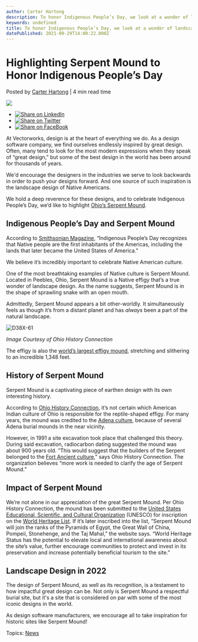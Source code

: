 ```yaml
---
author: Carter Hartong
description: To honor Indigenous People’s Day, we look at a wonder of landscape design, Serpent Mound. 
keywords: undefined
title: To honor Indigenous People’s Day, we look at a wonder of landscape design, Serpent Mound.  
datePublished: 2021-09-29T14:00:22.000Z
---
```

  

# Highlighting Serpent Mound to Honor Indigenous People’s Day

 Posted by [Carter Hartong](https://blog.vectorworks.net/author/carter-hartong) | 4 min read time 

![](https://blog.vectorworks.net/hubfs/Blog%20Images/210929_Indigenous%20People%20Day/D38X-44.jpeg) 

* [![Share on LinkedIn](https://2659751.fs1.hubspotusercontent-na1.net/hubfs/2659751/michaelDemo/share-LI.png)](http://www.linkedin.com/shareArticle?mini=true&url=https%3A%2F%2Fblog.vectorworks.net%2Fvectorworks-indigenous-peoples-day-serpent-mound)
* [![Share on Twitter](https://2659751.fs1.hubspotusercontent-na1.net/hubfs/2659751/michaelDemo/share-TW.png)](https://www.twitter.com/share?text=Highlighting%20Serpent%20Mound%20to%20Honor%20Indigenous%20People’s%20Day&url=https%3A%2F%2Fblog.vectorworks.net%2Fvectorworks-indigenous-peoples-day-serpent-mound&via=PMGTweets)
* [![Share on FaceBook](https://2659751.fs1.hubspotusercontent-na1.net/hubfs/2659751/michaelDemo/share-FB.png)](https://www.facebook.com/sharer/sharer.php?u=https%3A%2F%2Fblog.vectorworks.net%2Fvectorworks-indigenous-peoples-day-serpent-mound)

At Vectorworks, design is at the heart of everything we do. As a design software company, we find ourselves endlessly inspired by great design. Often, many tend to look for the most modern expressions when they speak of “great design,” but some of the best design in the world has been around for thousands of years.

We'd encourage the designers in the industries we serve to look backwards in order to push your designs forward. And one source of such inspiration is the landscape design of Native Americans.

We hold a deep reverence for these designs, and to celebrate Indigenous People’s Day, we’d like to highlight [Ohio’s Serpent Mound](https://www.serpentmound.org/).

## Indigenous People’s Day and Serpent Mound

According to [Smithsonian Magazine](https://www.smithsonianmag.com/blogs/national-museum-american-indian/2020/10/12/indigenous-peoples-day-updated2020/), “Indigenous People’s Day recognizes that Native people are the first inhabitants of the Americas, including the lands that later became the United States of America.” 

We believe it’s incredibly important to celebrate Native American culture.

One of the most breathtaking examples of Native culture is Serpent Mound. Located in Peebles, Ohio, Serpent Mound is a Native effigy that’s a true wonder of landscape design. As the name suggests, Serpent Mound is in the shape of sprawling snake with an open mouth.

Admittedly, Serpent Mound appears a bit other-worldly. It simultaneously feels as though it’s from a distant planet and has _always_ been a part of the natural landscape.

![D38X-61](https://blog.vectorworks.net/hs-fs/hubfs/Blog%20Images/210929_Indigenous%20People%20Day/D38X-61.jpg?width=4288&name=D38X-61.jpg)

_Image Courtesy of Ohio History Connection_

The effigy is also the [world’s largest effigy mound](https://www.history.com/topics/landmarks/serpent-mound), stretching and slithering to an incredible 1,348 feet.

## History of Serpent Mound

Serpent Mound is a captivating piece of earthen design with its own interesting history.

According to [Ohio History Connection](https://www.ohiohistory.org/visit/museum-and-site-locator/serpent-mound), it’s not certain which American Indian culture of Ohio is responsible for the reptile-shaped effigy. For many years, the mound was credited to the [Adena culture](https://www.britannica.com/topic/Adena-culture/), because of several Adena burial mounds in the near vicinity.

However, in 1991 a site excavation took place that challenged this theory. During said excavation, radiocarbon dating suggested the mound was about 900 years old. “This would suggest that the builders of the Serpent belonged to the [Fort Ancient culture](http://touringohio.com/history/fort-ancient-culture.html),” says Ohio History Connection. The organization believes “more work is needed to clarify the age of Serpent Mound.”

## Impact of Serpent Mound

We’re not alone in our appreciation of the great Serpent Mound. Per Ohio History Connection, the mound has been submitted to the [United States Educational, Scientific, and Cultural Organization](https://en.unesco.org/) (UNESCO) for inscription on the [World Heritage List](https://whc.unesco.org/en/list/). If it’s later inscribed into the list, “Serpent Mound will join the ranks of the Pyramids of Egypt, the Great Wall of China, Pompeii, Stonehenge, and the Taj Mahal,” the website says. “World Heritage Status has the potential to elevate local and international awareness about the site’s value, further encourage communities to protect and invest in its preservation and increase potentially beneficial tourism to the site.”

## Landscape Design in 2022

The design of Serpent Mound, as well as its recognition, is a testament to how impactful great design can be. Not only is Serpent Mound a respectful burial site, but it's a site that is considered on par with some of the most iconic designs in the world.

As design software manufacturers, we encourage all to take inspiration for historic sites like Serpent Mound!

 Topics: [News](https://blog.vectorworks.net/topic/news) 

  